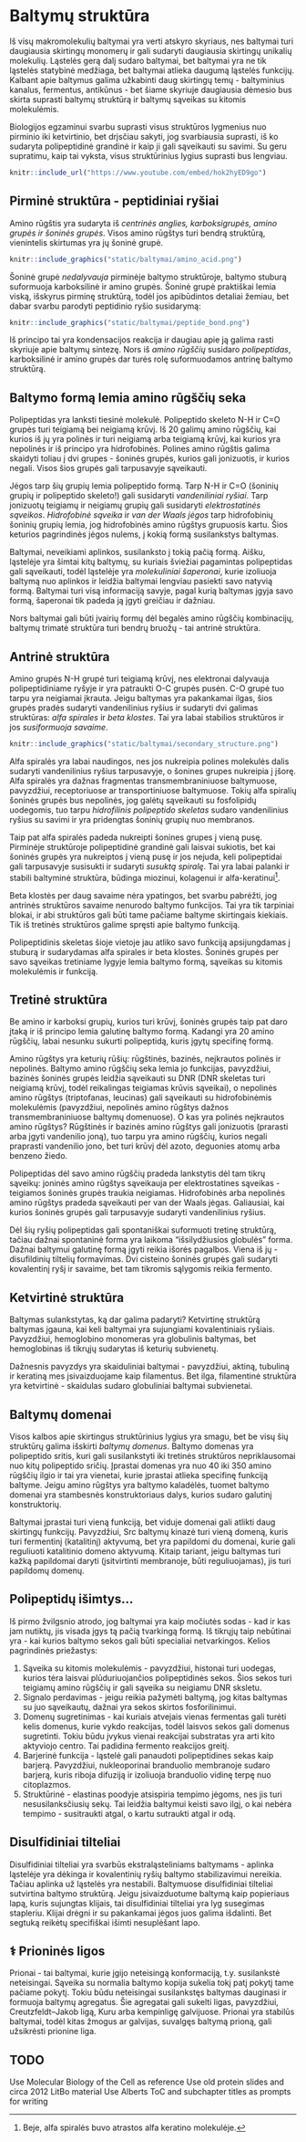 # Baltymų struktūra

Iš visų makromolekulių baltymai yra verti atskyro skyriaus, nes baltymai turi daugiausia skirtingų monomerų ir gali sudaryti daugiausia skirtingų unikalių molekulių. Ląstelės gerą dalį sudaro baltymai, bet baltymai yra ne tik ląstelės statybinė medžiaga, bet baltymai atlieka daugumą ląstelės funkcijų. Kalbant apie baltymus galima užkabinti daug skirtingų temų - baltyminius kanalus, fermentus, antikūnus - bet šiame skyriuje daugiausia dėmesio bus skirta suprasti baltymų struktūrą ir baltymų sąveikas su kitomis molekulėmis.

Biologijos egzaminui svarbu suprasti visus struktūros lygmenius nuo pirminio iki ketvirtinio, bet drįsčiau sakyti, jog svarbiausia suprasti, iš ko sudaryta polipeptidinė grandinė ir kaip ji gali sąveikauti su savimi. Su geru supratimu, kaip tai vyksta, visus struktūrinius lygius suprasti bus lengviau.

```r

knitr::include_url("https://www.youtube.com/embed/hok2hyED9go")

```

## Pirminė struktūra - peptidiniai ryšiai

Amino rūgštis yra sudaryta iš *centrinės anglies, karboksigrupės, amino grupės ir šoninės grupės*. Visos amino rūgštys turi bendrą struktūrą, vienintelis skirtumas yra jų šoninė grupė.

```r

knitr::include_graphics("static/baltymai/amino_acid.png")

```

Šoninė grupė *nedalyvauja* pirminėje baltymo struktūroje, baltymo stuburą suformuoja karboksilinė ir amino grupės. Šoninė grupė praktiškai lemia viską, išskyrus pirminę struktūrą, todėl jos apibūdintos detaliai žemiau, bet dabar svarbu parodyti peptidinio ryšio susidarymą:

```r

knitr::include_graphics("static/baltymai/peptide_bond.png")

```

Iš principo tai yra kondensacijos reakcija ir daugiau apie ją galima rasti skyriuje apie baltymų sintezę. Nors iš *amino rūgščių* susidaro *polipeptidas*, karboksilinė ir amino grupės dar turės rolę suformuodamos antrinę baltymo struktūrą.

## Baltymo formą lemia amino rūgščių seka

Polipeptidas yra lanksti tiesinė molekulė. Polipeptido skeleto N-H ir C=O grupės turi teigiamą bei neigiamą krūvį. Iš 20 galimų amino rūgščių, kai kurios iš jų yra polinės ir turi neigiamą arba teigiamą krūvį, kai kurios yra nepolinės ir iš principo yra hidrofobinės. Polines amino rūgštis galima skaidyti toliau į dvi grupes - šoninės grupės, kurios gali jonizuotis, ir kurios negali. Visos šios grupės gali tarpusavyje sąveikauti.

Jėgos tarp šių grupių lemia polipeptido formą. Tarp N-H ir C=O (šoninių grupių ir polipeptido skeleto!) gali susidaryti *vandeniliniai ryšiai*. Tarp jonizuotų teigiamų ir neigiamų grupių gali susidaryti *elektrostatinės sąveikos*. *Hidrofobinė sąveika* ir *van der Waals jėgos* tarp hidrofobinių šoninių grupių lemia, jog hidrofobinės amino rūgštys grupuosis kartu. Šios keturios pagrindinės jėgos nulems, į kokią formą susilankstys baltymas.

Baltymai, neveikiami aplinkos, susilanksto į tokią pačią formą. Aišku, ląstelėje yra šimtai kitų baltymų, su kuriais šviežiai pagamintas polipeptidas gali sąveikauti, todėl ląstelėje yra *molekuliniai šaperonai*, kurie izoliuoja baltymą nuo aplinkos ir leidžia baltymai lengviau pasiekti savo natyvią formą. Baltymai turi visą informaciją savyje, pagal kurią baltymas įgyja savo formą, šaperonai tik padeda ją įgyti greičiau ir dažniau.

Nors baltymai gali būti įvairių formų dėl begalės amino rūgščių kombinacijų, baltymų trimatė struktūra turi bendrų bruožų - tai antrinė struktūra. 

## Antrinė struktūra

Amino grupės N-H grupė turi teigiamą krūvį, nes elektronai dalyvauja polipeptidiniame ryšyje ir yra patraukti O-C grupės pusėn. C-O grupė tuo tarpu yra neigiamai įkrauta. Jeigu baltymas yra pakankamai ilgas, šios grupės pradės sudaryti vandenilinius ryšius ir sudaryti dvi galimas struktūras: *alfa spirales* ir *beta klostes*. Tai yra labai stabilios struktūros ir jos *susiformuoja savaime*.

```r

knitr::include_graphics("static/baltymai/secondary_structure.png")

```

Alfa spiralės yra labai naudingos, nes jos nukreipia polines molekulės dalis sudaryti vandenilinius ryšius tarpusavyje, o šonines grupes nukreipia į įšorę. Alfa spiralės yra dažnas fragmentas transmembraniniuose baltymuose, pavyzdžiui, receptoriuose ar transportiniuose baltymuose. Tokių alfa spiralių šoninės grupės bus nepolinės, jog galėtų sąveikauti su fosfolipidų uodegomis, tuo tarpu *hidrofilinis polipeptido skeletas* sudaro vandenilinius ryšius su savimi ir yra pridengtas šoninių grupių nuo membranos.

Taip pat alfa spiralės padeda nukreipti šonines grupes į vieną pusę. Pirminėje struktūroje polipeptidinė grandinė gali laisvai sukiotis, bet kai šoninės grupės yra nukreiptos į vieną pusę ir jos nejuda, keli polipeptidai gali tarpusavyje susisukti ir sudaryti *susuktą spiralę*. Tai yra labai palanki ir stabili baltyminė struktūra, būdinga miozinui, kolagenui ir alfa-keratinui[^1].

[^1]: Beje, alfa spiralės buvo atrastos alfa keratino molekulėje.

Beta klostės per daug savaime nėra ypatingos, bet svarbu pabrėžti, jog antrinės struktūros savaime nenurodo baltymo funkcijos. Tai yra tik tarpiniai blokai, ir abi struktūros gali būti tame pačiame baltyme skirtingais kiekiais. Tik iš tretinės struktūros galime spręsti apie baltymo funkciją.

Polipeptidinis skeletas šioje vietoje jau atliko savo funkciją apsijungdamas į stuburą ir sudarydamas alfa spirales ir beta klostes. Šoninės grupės per savo sąveikas tretiniame lygyje lemia baltymo formą, sąveikas su kitomis molekulėmis ir funkciją.

## Tretinė struktūra

Be amino ir karboksi grupių, kurios turi krūvį, šoninės grupės taip pat daro įtaką ir iš principo lemia galutinę baltymo formą. Kadangi yra 20 amino rūgščių, labai nesunku sukurti polipeptidą, kuris įgytų specifinę formą. 

Amino rūgštys yra keturių rūšių: rūgštinės, bazinės, neįkrautos polinės ir nepolinės. Baltymo amino rūgščių seka lemia jo funkcijas, pavyzdžiui, bazinės šoninės grupės leidžia sąveikauti su DNR (DNR skeletas turi neigiamą krūvį, todėl reikalingas teigiamas krūvis sąveikai), o nepolinės amino rūgštys (triptofanas, leucinas) gali sąveikauti su hidrofobinėmis molekulėmis (pavyzdžiui, nepolinės amino rūgštys dažnos transmembraniniuose baltymų domenuose). O kas yra polinės neįkrautos amino rūgštys? Rūgštinės ir bazinės amino rūgštys gali jonizuotis (prarasti arba įgyti vandenilio joną), tuo tarpu yra amino rūgščių, kurios negali praprasti vandenilio jono, bet turi krūvį dėl azoto, deguonies atomų arba benzeno žiedo.

Polipeptidas dėl savo amino rūgščių pradeda lankstytis dėl tam tikrų sąveikų: joninės amino rūgštys sąveikauja per elektrostatines sąveikas - teigiamos šoninės grupės traukia neigiamas. Hidrofobinės arba nepolinės amino rūgštys pradeda sąveikauti per van der Waals jėgas. Galiausiai, kai kurios šoninės grupės gali tarpusavyje sudaryti vandenilinius ryšius.

Dėl šių ryšių polipeptidas gali spontaniškai suformuoti tretinę struktūrą, tačiau dažnai spontaninė forma yra laikoma "išsilydžiusios globulės" forma. Dažnai baltymui galutinę formą įgyti reikia išorės pagalbos. Viena iš jų - disufildinių tiltelių formavimas. Dvi cisteino šoninės grupės gali sudaryti kovalentinį ryšį ir savaime, bet tam tikromis sąlygomis reikia fermento.

## Ketvirtinė struktūra

Baltymas sulankstytas, ką dar galima padaryti? Ketvirtinę struktūrą baltymas įgauna, kai keli baltymai yra sujungiami kovalentiniais ryšiais. Pavyzdžiui, hemoglobino monomeras yra globulinis baltymas, bet hemoglobinas iš tikrųjų sudarytas iš keturių subvienetų.

Dažnesnis pavyzdys yra skaiduliniai baltymai - pavyzdžiui, aktiną, tubuliną ir keratiną mes įsivaizduojame kaip filamentus. Bet ilga, filamentinė struktūra yra ketvirtinė - skaidulas sudaro globuliniai baltymai subvienetai.

## Baltymų domenai

Visos kalbos apie skirtingus struktūrinius lygius yra smagu, bet be visų šių struktūrų galima išskirti *baltymų domenus*. Baltymo domenas yra polipeptido sritis, kuri gali susilankstyti iki tretinės struktūros nepriklausomai nuo kitų polipeptido sričių. Įprastai domenas yra nuo 40 iki 350 amino rūgščių ilgio ir tai yra vienetai, kurie įprastai atlieka specifinę funkciją baltyme. Jeigu amino rūgštys yra baltymo kaladėlės, tuomet baltymo domenai yra stambesnės konstruktoriaus dalys, kurios sudaro galutinį konstruktorių.

Baltymai įprastai turi vieną funkciją, bet viduje domenai gali atlikti daug skirtingų funkcijų. Pavyzdžiui, Src baltymų kinazė turi vieną domeną, kuris turi fermentinį (katalitinį) aktyvumą, bet yra papildomi du domenai, kurie gali reguliuoti katalitinio domeno aktyvumą. Kitaip tariant, jeigu baltymas turi kažką papildomai daryti (įsitvirtinti membranoje, būti reguliuojamas), jis turi papildomų domenų.

## Polipeptidų išimtys...

Iš pirmo žvilgsnio atrodo, jog baltymai yra kaip močiutės sodas - kad ir kas jam nutiktų, jis visada įgys tą pačią tvarkingą formą. Iš tikrųjų taip nebūtinai yra - kai kurios baltymo sekos gali būti specialiai netvarkingos. Kelios pagrindinės priežastys:

1. Sąveika su kitomis molekulėmis - pavyzdžiui, histonai turi uodegas, kurios tėra laisvai plūduriuojančios polipeptidinės sekos. Šios sekos turi teigiamų amino rūgščių ir gali sąveika su neigiamu DNR sksletu.
2. Signalo perdavimas - jeigu reikia pažymėti baltymą, jog kitas baltymas su juo sąveikautų, dažnai yra sekos skirtos fosforilinimui.
3. Domenų sugretinimas - kai kuriais atvejais vienas fermentas gali turėti kelis domenus, kurie vykdo reakcijas, todėl laisvos sekos gali domenus sugretinti. Tokiu būdu įvykus vienai reakcijai substratas yra arti kito aktyviojo centro. Tai padidina fermento reakcijos greitį.
4. Barjerinė funkcija - ląstelė gali panaudoti polipeptidines sekas kaip barjerą. Pavyzdžiui, nukleoporinai branduolio membranoje sudaro barjerą, kuris riboja difuziją ir izoliuoja branduolio vidinę terpę nuo citoplazmos.
5. Struktūrinė - elastinas poodyje atsispiria tempimo jėgoms, nes jis turi nesusilanksčiusių sekų. Tai leidžia baltymui keisti savo ilgį, o kai nebėra tempimo - susitraukti atgal, o kartu sutraukti atgal ir odą.

## Disulfidiniai tilteliai

Disulfidiniai tilteliai yra svarbūs ekstraląsteliniams baltymams - aplinka ląstelėje yra dėkinga ir kovalentinių ryšių baltymo stabilizavimui nereikia. Tačiau aplinka už ląstelės yra nestabili. Baltymuose disulfidiniai tilteliai sutvirtina baltymo struktūrą. Jeigu įsivaizduotume baltymą kaip popieriaus lapą, kuris sujungtas klijais, tai disulfidiniai tilteliai yra lyg susegimas stapleriu. Klijai drėgni ir su pakankamai jėgos juos galima išdalinti. Bet segtuką reikėtų specifiškai išimti nesuplėšant lapo. 

## ⚕️ Prioninės ligos

Prionai - tai baltymai, kurie įgijo neteisingą konformaciją, t.y. susilankstė neteisingai. Sąveika su normalia baltymo kopija sukelia tokį patį pokytį tame pačiame pokytį. Tokiu būdu neteisingai susilankstęs baltymas dauginasi ir formuoja baltymų agregatus. Šie agregatai gali sukelti ligas, pavyzdžiui, Creutzfeldt–Jakob ligą, Kuru arba kempinligę galvijuose. Prionai yra stabilūs baltymai, todėl kitas žmogus ar galvijas, suvalgęs baltymą prioną, gali užsikrėsti prionine liga.

## TODO

Use Molecular Biology of the Cell as reference
Use old protein slides and circa 2012 LitBo material 
Use Alberts ToC and subchapter titles as prompts for writing



